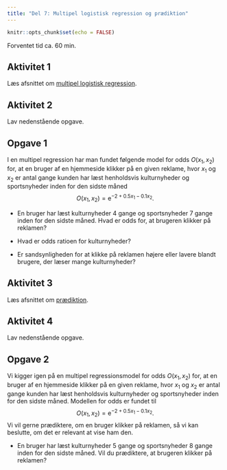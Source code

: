 ```yaml
---
title: "Del 7: Multipel logistisk regression og prædiktion"
---
```



```r
knitr::opts_chunk$set(echo = FALSE)
```

[Forventet tid ca. 60 min.]{.estimeret_tid}

## Aktivitet 1 {.aimat}
Læs afsnittet om [multipel logistisk regression](../../materialer/logistisk/log-reg.qmd#multipel-logistisk-regression).

## Aktivitet 2 {.aimat}

Lav nedenstående opgave.

::: {.callout-note collapse="false" appearance="minimal"}

## Opgave 1

I en multipel regression har man fundet følgende model for odds $O(x_1,x_2)$ for, at en bruger af en hjemmeside klikker på en given reklame, hvor $x_1$ og $x_2$ er antal gange kunden har læst henholdsvis kulturnyheder og sportsnyheder inden for den sidste måned
$$
O(x_1,x_2) = \mathrm{e}^{-2+0.5x_1-0.1x_2 }.
$$

* En bruger har læst kulturnyheder 4 gange og sportsnyheder 7 gange inden for den sidste måned. Hvad er odds for, at brugeren klikker på reklamen?

* Hvad er odds ratioen for kulturnyheder?

* Er sandsynligheden for at klikke på reklamen højere eller lavere blandt brugere, der læser mange kulturnyheder?

:::


## Aktivitet 3 {.aimat}
Læs afsnittet om [prædiktion](../../materialer/logistisk/log-reg.qmd#prædiktion).

## Aktivitet 4 {.aimat}

Lav nedenstående opgave.

::: {.callout-note collapse="false" appearance="minimal"}

## Opgave 2

Vi kigger igen på en multipel regressionsmodel for odds $O(x_1,x_2)$ for, at en bruger af en hjemmeside klikker på en given reklame, hvor $x_1$ og $x_2$ er antal gange kunden har læst henholdsvis kulturnyheder og sportsnyheder inden for den sidste måned. Modellen for odds er fundet til
$$
O(x_1,x_2) = \mathrm{e}^{-2+0.5x_1-0.1x_2 }.
$$
Vi vil gerne prædiktere, om en bruger klikker på reklamen, så vi kan beslutte, om det er relevant at vise ham den.

* En bruger har læst kulturnyheder 5 gange og sportsnyheder 8 gange inden for den sidste måned.
Vil du prædiktere, at brugeren klikker på reklamen?

:::

